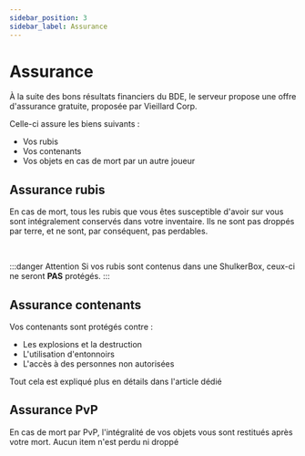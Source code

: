 ```yaml
---
sidebar_position: 3
sidebar_label: Assurance
---
```



# Assurance
À la suite des bons résultats financiers du BDE, le serveur propose une offre d'assurance gratuite, proposée par Vieillard Corp.

Celle-ci assure les biens suivants :

- Vos rubis
- Vos contenants
- Vos objets en cas de mort par un autre joueur

## Assurance rubis
En cas de mort, tous les rubis que vous êtes susceptible d'avoir sur vous sont intégralement conservés dans votre inventaire. Ils ne sont pas droppés par terre, et ne sont, par conséquent, pas perdables.

<ReactPlayer controls width="100%" url='/content/demoAssur.mp4'  />

<br/>

:::danger Attention
Si vos rubis sont contenus dans une ShulkerBox, ceux-ci ne seront **PAS** protégés.
:::

## Assurance contenants
Vos contenants sont protégés contre :

- Les explosions et la destruction
- L'utilisation d'entonnoirs 
- L'accès à des personnes non autorisées

Tout cela est expliqué plus en détails dans l'article dédié

## Assurance PvP
En cas de mort par PvP, l'intégralité de vos objets vous sont restitués après votre mort. Aucun item n'est perdu ni droppé
